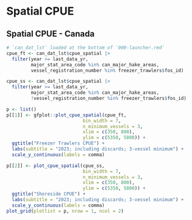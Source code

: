 # Spatial CPUE

## Spatial CPUE - Canada
```r

# `can_dat_lst` loaded at the bottom of `000-launcher.rmd`
cpue_ft <- can_dat_lst$cpue_spatial |> 
  filter(year >= last_data_yr,
         major_stat_area_code %in% can_major_hake_areas,
         vessel_registration_number %in% freezer_trawlers$fos_id)

cpue_ss <- can_dat_lst$cpue_spatial |> 
  filter(year >= last_data_yr,
         major_stat_area_code %in% can_major_hake_areas,
         !vessel_registration_number %in% freezer_trawlers$fos_id)

p <- list()
p[[1]] <- gfplot::plot_cpue_spatial(cpue_ft,
                            bin_width = 7,
                            n_minimum_vessels = 3,
                            xlim = c(350, 800),
                            ylim = c(5350, 5800)) +
  ggtitle("Freezer Trawlers CPUE") +
  labs(subtitle = "2023; including discards; 3-vessel minimum") +
  scale_y_continuous(labels = comma)

p[[2]] <- plot_cpue_spatial(cpue_ss,
                            bin_width = 7,
                            n_minimum_vessels = 3,
                            xlim = c(350, 800),
                            ylim = c(5350, 5800)) +
  ggtitle("Shoreside CPUE") +
  labs(subtitle = "2023; including discards; 3-vessel minimum") +
  scale_y_continuous(labels = comma)
plot_grid(plotlist = p, nrow = 1, ncol = 2)
```

